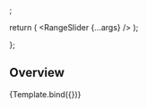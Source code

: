


<Meta
  title="Components/Forms/Range Slider"
  component={RangeSlider}
/>
;

  return (
    <RangeSlider {...args} />
  );

};

## Overview

<Canvas>
  <Story
    name="Overview"
  >
    {Template.bind({})}
  </Story>
</Canvas>

